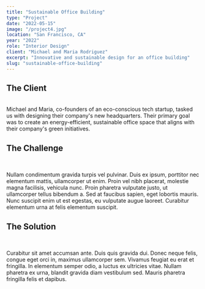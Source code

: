 ```yaml
---
title: "Sustainable Office Building"
type: "Project"
date: "2022-05-15"
image: "/project4.jpg"
location: "San Francisco, CA"
year: "2022"
role: "Interior Design"
client: "Michael and Maria Rodriguez"
excerpt: "Innovative and sustainable design for an office building"
slug: "sustainable-office-building"
---
```


## **The Client**
<br/>
Michael and Maria, co-founders of an eco-conscious tech startup, tasked us with designing their company's new headquarters. Their primary goal was to create an energy-efficient, sustainable office space that aligns with their company's green initiatives.
<br/>

## **The Challenge**
<br/>

Nullam condimentum gravida turpis vel pulvinar. Duis ex ipsum, porttitor nec elementum mattis, ullamcorper ut enim. Proin vel nibh placerat, molestie magna facilisis, vehicula nunc. Proin pharetra vulputate justo, ut ullamcorper tellus bibendum a. Sed at faucibus sapien, eget lobortis mauris. Nunc suscipit enim ut est egestas, eu vulputate augue laoreet. Curabitur elementum urna at felis elementum suscipit.
<br/>

## **The Solution**
<br/>

Curabitur sit amet accumsan ante. Duis quis gravida dui. Donec neque felis, congue eget orci in, maximus ullamcorper sem. Vivamus feugiat eu erat et fringilla. In elementum semper odio, a luctus ex ultricies vitae. Nullam pharetra ex urna, blandit gravida diam vestibulum sed. Mauris pharetra fringilla felis et dapibus.
